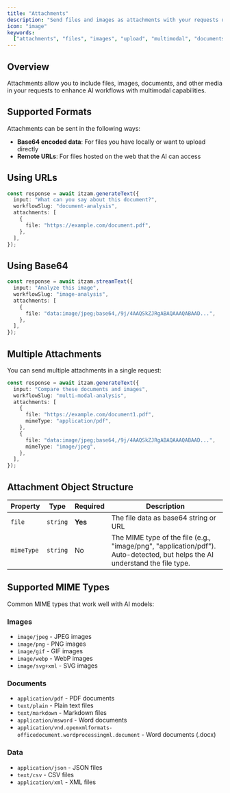 ```yaml
---
title: "Attachments"
description: "Send files and images as attachments with your requests using the JavaScript SDK."
icon: "image"
keywords:
  ["attachments", "files", "images", "upload", "multimodal", "documents"]
---
```


## Overview

Attachments allow you to include files, images, documents, and other media in your requests to enhance AI workflows with multimodal capabilities.

## Supported Formats

Attachments can be sent in the following ways:

- **Base64 encoded data**: For files you have locally or want to upload directly
- **Remote URLs**: For files hosted on the web that the AI can access

## Using URLs

```typescript
const response = await itzam.generateText({
  input: "What can you say about this document?",
  workflowSlug: "document-analysis",
  attachments: [
    {
      file: "https://example.com/document.pdf",
    },
  ],
});
```

## Using Base64

```typescript
const response = await itzam.streamText({
  input: "Analyze this image",
  workflowSlug: "image-analysis",
  attachments: [
    {
      file: "data:image/jpeg;base64,/9j/4AAQSkZJRgABAQAAAQABAAD...",
    },
  ],
});
```

## Multiple Attachments

You can send multiple attachments in a single request:

```typescript
const response = await itzam.generateText({
  input: "Compare these documents and images",
  workflowSlug: "multi-modal-analysis",
  attachments: [
    {
      file: "https://example.com/document1.pdf",
      mimeType: "application/pdf",
    },
    {
      file: "data:image/jpeg;base64,/9j/4AAQSkZJRgABAQAAAQABAAD...",
      mimeType: "image/jpeg",
    },
  ],
});
```

## Attachment Object Structure

| Property   | Type     | Required | Description                                                                                                                 |
| ---------- | -------- | -------- | --------------------------------------------------------------------------------------------------------------------------- |
| `file`     | `string` | **Yes**  | The file data as base64 string or URL                                                                                       |
| `mimeType` | `string` | No       | The MIME type of the file (e.g., "image/png", "application/pdf"). Auto-detected, but helps the AI understand the file type. |

## Supported MIME Types

Common MIME types that work well with AI models:

### Images

- `image/jpeg` - JPEG images
- `image/png` - PNG images
- `image/gif` - GIF images
- `image/webp` - WebP images
- `image/svg+xml` - SVG images

### Documents

- `application/pdf` - PDF documents
- `text/plain` - Plain text files
- `text/markdown` - Markdown files
- `application/msword` - Word documents
- `application/vnd.openxmlformats-officedocument.wordprocessingml.document` - Word documents (.docx)

### Data

- `application/json` - JSON files
- `text/csv` - CSV files
- `application/xml` - XML files
